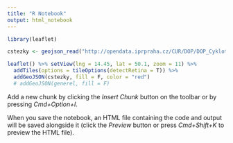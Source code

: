 ```yaml
---
title: "R Notebook"
output: html_notebook
---
```



```r
library(leaflet)

cstezky <- geojson_read("http://opendata.iprpraha.cz/CUR/DOP/DOP_Cyklotrasy_l/WGS_84/DOP_Cyklotrasy_l.json")

leaflet() %>% setView(lng = 14.45, lat = 50.1, zoom = 11) %>%
  addTiles(options = tileOptions(detectRetina = T)) %>%
  addGeoJSON(cstezky, fill = F, color = "red")
  # addGeoJSON(generel, fill = F) 

```

Add a new chunk by clicking the *Insert Chunk* button on the toolbar or by pressing *Cmd+Option+I*.

When you save the notebook, an HTML file containing the code and output will be saved alongside it (click the *Preview* button or press *Cmd+Shift+K* to preview the HTML file).

```r



```

